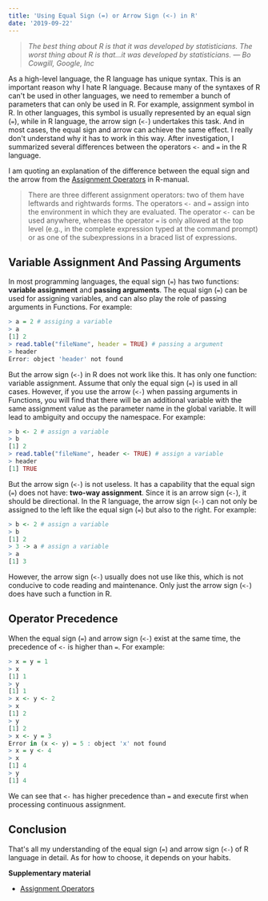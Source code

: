 ```yaml
---
title: 'Using Equal Sign (=) or Arrow Sign (<-) in R'
date: '2019-09-22'
---
```


> _The best thing about R is that it was developed by statisticians. The worst thing about R is that...it was developed by statisticians. — Bo Cowgill, Google, Inc_

As a high-level language, the R language has unique syntax.
This is an important reason why I hate R language. Because many of the syntaxes of R can't be used in other languages, we need to remember a bunch of parameters that can only be used in R.
For example, assignment symbol in R. In other languages, this symbol is usually represented by an equal sign (`=`), while in R language, the arrow sign (`<-`) undertakes this task.
And in most cases, the equal sign and arrow can achieve the same effect.
I really don't understand why it has to work in this way.
After investigation, I summarized several differences between the operators `<-` and `=` in the R language.

I am quoting an explanation of the difference between the equal sign and the arrow from the [Assignment Operators](https://stat.ethz.ch/R-manual/R-patched/library/base/html/assignOps.html) in R-manual.

> There are three different assignment operators: two of them have leftwards and rightwards forms.
> The operators `<-` and `=` assign into the environment in which they are evaluated.
> The operator `<-` can be used anywhere, whereas the operator `=` is only allowed at the top level (e.g., in the complete expression typed at the command prompt) or as one of the subexpressions in a braced list of expressions.

## Variable Assignment And Passing Arguments

In most programming languages, the equal sign (`=`) has two functions: **variable assignment** and **passing arguments**.
The equal sign (`=`) can be used for assigning variables, and can also play the role of passing arguments in Functions. For example:

```r
> a = 2 # assiging a variable
> a
[1] 2
> read.table("fileName", header = TRUE) # passing a argument
> header
Error: object 'header' not found
```

But the arrow sign (`<-`) in R does not work like this.
It has only one function: variable assignment.
Assume that only the equal sign (`=`) is used in all cases.
However, if you use the arrow (`<-`) when passing arguments in Functions, you will find that there will be an additional variable with the same assignment value as the parameter name in the global variable.
It will lead to ambiguity and occupy the namespace. For example:

```r
> b <- 2 # assign a variable
> b
[1] 2
> read.table("fileName", header <- TRUE) # assign a variable
> header
[1] TRUE
```

But the arrow sign (`<-`) is not useless. It has a capability that the equal sign (`=`) does not have: **two-way assignment**.
Since it is an arrow sign (`<-`), it should be directional.
In the R language, the arrow sign (`<-`) can not only be assigned to the left like the equal sign (`=`) but also to the right. For example:

```r
> b <- 2 # assign a variable
> b
[1] 2
> 3 -> a # assign a variable
> a
[1] 3
```

However, the arrow sign (`<-`) usually does not use like this, which is not conducive to code reading and maintenance.
Only just the arrow sign (`<-`) does have such a function in R.

## Operator Precedence

When the equal sign (`=`) and arrow sign (`<-`) exist at the same time, the precedence of `<-` is higher than `=`. For example:

```r
> x = y = 1
> x
[1] 1
> y
[1] 1
> x <- y <- 2
> x
[1] 2
> y
[1] 2
> x <- y = 3
Error in (x <- y) = 5 : object 'x' not found
> x = y <- 4
> x
[1] 4
> y
[1] 4
```

We can see that `<-` has higher precedence than `=` and execute first when processing continuous assignment.

## Conclusion

That's all my understanding of the equal sign (`=`) and arrow sign (`<-`) of R language in detail. As for how to choose, it depends on your habits.

**Supplementary material**

- [Assignment Operators](https://stat.ethz.ch/R-manual/R-patched/library/base/html/assignOps.html)
